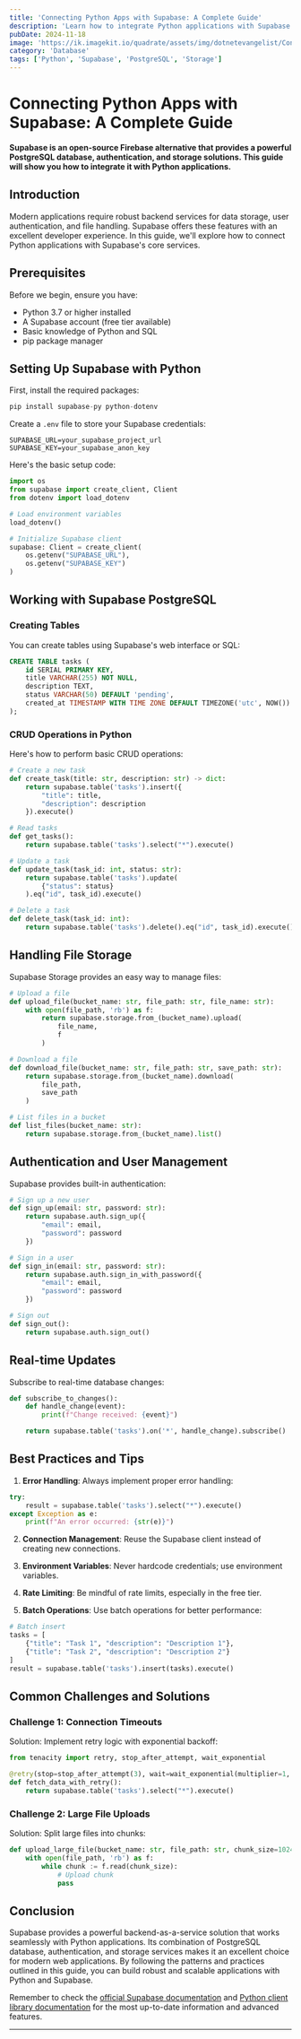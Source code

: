 ```yaml
---
title: 'Connecting Python Apps with Supabase: A Complete Guide'
description: 'Learn how to integrate Python applications with Supabase for database, authentication, and storage solutions'
pubDate: 2024-11-18
image: 'https://ik.imagekit.io/quadrate/assets/img/dotnetevangelist/Connecting-Python-Apps-with-Supabase-Complete-Guide.jpg?updatedAt=1746813307378'
category: 'Database'
tags: ['Python', 'Supabase', 'PostgreSQL', 'Storage']
---
```


# Connecting Python Apps with Supabase: A Complete Guide

**Supabase is an open-source Firebase alternative that provides a powerful PostgreSQL database, authentication, and storage solutions. This guide will show you how to integrate it with Python applications.**

## Introduction

Modern applications require robust backend services for data storage, user authentication, and file handling. Supabase offers these features with an excellent developer experience. In this guide, we'll explore how to connect Python applications with Supabase's core services.

## Prerequisites

Before we begin, ensure you have:
- Python 3.7 or higher installed
- A Supabase account (free tier available)
- Basic knowledge of Python and SQL
- pip package manager

## Setting Up Supabase with Python

First, install the required packages:

```python
pip install supabase-py python-dotenv
```

Create a `.env` file to store your Supabase credentials:

```plaintext
SUPABASE_URL=your_supabase_project_url
SUPABASE_KEY=your_supabase_anon_key
```

Here's the basic setup code:

```python
import os
from supabase import create_client, Client
from dotenv import load_dotenv

# Load environment variables
load_dotenv()

# Initialize Supabase client
supabase: Client = create_client(
    os.getenv("SUPABASE_URL"),
    os.getenv("SUPABASE_KEY")
)
```

## Working with Supabase PostgreSQL

### Creating Tables

You can create tables using Supabase's web interface or SQL:

```sql
CREATE TABLE tasks (
    id SERIAL PRIMARY KEY,
    title VARCHAR(255) NOT NULL,
    description TEXT,
    status VARCHAR(50) DEFAULT 'pending',
    created_at TIMESTAMP WITH TIME ZONE DEFAULT TIMEZONE('utc', NOW())
);
```

### CRUD Operations in Python

Here's how to perform basic CRUD operations:

```python
# Create a new task
def create_task(title: str, description: str) -> dict:
    return supabase.table('tasks').insert({
        "title": title,
        "description": description
    }).execute()

# Read tasks
def get_tasks():
    return supabase.table('tasks').select("*").execute()

# Update a task
def update_task(task_id: int, status: str):
    return supabase.table('tasks').update(
        {"status": status}
    ).eq("id", task_id).execute()

# Delete a task
def delete_task(task_id: int):
    return supabase.table('tasks').delete().eq("id", task_id).execute()
```

## Handling File Storage

Supabase Storage provides an easy way to manage files:

```python
# Upload a file
def upload_file(bucket_name: str, file_path: str, file_name: str):
    with open(file_path, 'rb') as f:
        return supabase.storage.from_(bucket_name).upload(
            file_name,
            f
        )

# Download a file
def download_file(bucket_name: str, file_path: str, save_path: str):
    return supabase.storage.from_(bucket_name).download(
        file_path,
        save_path
    )

# List files in a bucket
def list_files(bucket_name: str):
    return supabase.storage.from_(bucket_name).list()
```

## Authentication and User Management

Supabase provides built-in authentication:

```python
# Sign up a new user
def sign_up(email: str, password: str):
    return supabase.auth.sign_up({
        "email": email,
        "password": password
    })

# Sign in a user
def sign_in(email: str, password: str):
    return supabase.auth.sign_in_with_password({
        "email": email,
        "password": password
    })

# Sign out
def sign_out():
    return supabase.auth.sign_out()
```

## Real-time Updates

Subscribe to real-time database changes:

```python
def subscribe_to_changes():
    def handle_change(event):
        print(f"Change received: {event}")

    return supabase.table('tasks').on('*', handle_change).subscribe()
```

## Best Practices and Tips

1. **Error Handling**: Always implement proper error handling:
```python
try:
    result = supabase.table('tasks').select("*").execute()
except Exception as e:
    print(f"An error occurred: {str(e)}")
```

2. **Connection Management**: Reuse the Supabase client instead of creating new connections.

3. **Environment Variables**: Never hardcode credentials; use environment variables.

4. **Rate Limiting**: Be mindful of rate limits, especially in the free tier.

5. **Batch Operations**: Use batch operations for better performance:
```python
# Batch insert
tasks = [
    {"title": "Task 1", "description": "Description 1"},
    {"title": "Task 2", "description": "Description 2"}
]
result = supabase.table('tasks').insert(tasks).execute()
```

## Common Challenges and Solutions

### Challenge 1: Connection Timeouts
Solution: Implement retry logic with exponential backoff:

```python
from tenacity import retry, stop_after_attempt, wait_exponential

@retry(stop=stop_after_attempt(3), wait=wait_exponential(multiplier=1, min=4, max=10))
def fetch_data_with_retry():
    return supabase.table('tasks').select("*").execute()
```

### Challenge 2: Large File Uploads
Solution: Split large files into chunks:

```python
def upload_large_file(bucket_name: str, file_path: str, chunk_size=1024*1024):
    with open(file_path, 'rb') as f:
        while chunk := f.read(chunk_size):
            # Upload chunk
            pass
```

## Conclusion

Supabase provides a powerful backend-as-a-service solution that works seamlessly with Python applications. Its combination of PostgreSQL database, authentication, and storage services makes it an excellent choice for modern web applications. By following the patterns and practices outlined in this guide, you can build robust and scalable applications with Python and Supabase.

Remember to check the [official Supabase documentation](https://supabase.com/docs) and [Python client library documentation](https://supabase.com/docs/reference/python/introduction) for the most up-to-date information and advanced features.

---
